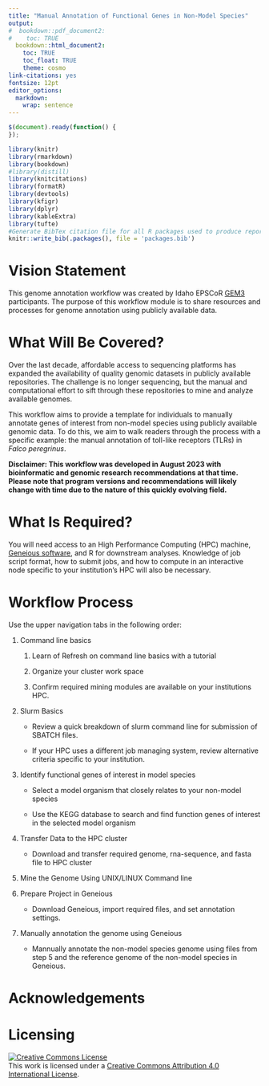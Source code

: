 ```yaml
---
title: "Manual Annotation of Functional Genes in Non-Model Species"
output:
#  bookdown::pdf_document2:
#    toc: TRUE
  bookdown::html_document2: 
    toc: TRUE
    toc_float: TRUE
    theme: cosmo
link-citations: yes
fontsize: 12pt
editor_options: 
  markdown: 
    wrap: sentence
---
```


```js
$(document).ready(function() {
});
```

```r
library(knitr)
library(rmarkdown)
library(bookdown)
#library(distill)
library(knitcitations)
library(formatR)
library(devtools)
library(kfigr)
library(dplyr)
library(kableExtra)
library(tufte)
#Generate BibTex citation file for all R packages used to produce report
knitr::write_bib(.packages(), file = 'packages.bib')
```

# Vision Statement

This genome annotation workflow was created by Idaho EPSCoR [GEM3](https://www.idahogem3.org) participants.
The purpose of this workflow module is to share resources and processes for genome annotation using publicly available data.

# What Will Be Covered?

Over the last decade, affordable access to sequencing platforms has expanded the availability of quality genomic datasets in publicly available repositories.
The challenge is no longer sequencing, but the manual and computational effort to sift through these repositories to mine and analyze available genomes.

This workflow aims to provide a template for individuals to manually annotate genes of interest from non-model species using publicly available genomic data.
To do this, we aim to walk readers through the process with a specific example: the manual annotation of toll-like receptors (TLRs) in *Falco peregrinus*.

**Disclaimer: This workflow was developed in August 2023 with bioinformatic and genomic research recommendations at that time. Please note that program versions and recommendations will likely change with time due to the nature of this quickly evolving field.**

# What Is Required?

You will need access to an High Performance Computing (HPC) machine, [Geneious software](https://www.geneious.com/), and R for downstream analyses.
Knowledge of job script format, how to submit jobs, and how to compute in an interactive node specific to your institution's HPC will also be necessary.

# Workflow Process

Use the upper navigation tabs in the following order:

1.  Command line basics

    1.  Learn of Refresh on command line basics with a tutorial

    2.  Organize your cluster work space

    3.  Confirm required mining modules are available on your institutions HPC.

2.  Slurm Basics

    -   Review a quick breakdown of slurm command line for submission of SBATCH files.

    -   If your HPC uses a different job managing system, review alternative criteria specific to your institution.

3.  Identify functional genes of interest in model species

    -   Select a model organism that closely relates to your non-model species

    -   Use the KEGG database to search and find function genes of interest in the selected model organism

4.  Transfer Data to the HPC cluster

    -   Download and transfer required genome, rna-sequence, and fasta file to HPC cluster

5.  Mine the Genome Using UNIX/LINUX Command line

6.  Prepare Project in Geneious

    -   Download Geneious, import required files, and set annotation settings.

7.  Manually annotation the genome using Geneious

    -   Mannually annotate the non-model species genome using files from step 5 and the reference genome of the non-model species in Geneious.

# Acknowledgements

# Licensing

<a rel="license" href="http://creativecommons.org/licenses/by/4.0/"><img src="https://i.creativecommons.org/l/by/4.0/88x31.png" alt="Creative Commons License" style="border-width:0"/></a><br />This work is licensed under a <a rel="license" href="http://creativecommons.org/licenses/by/4.0/">Creative Commons Attribution 4.0 International License</a>.
